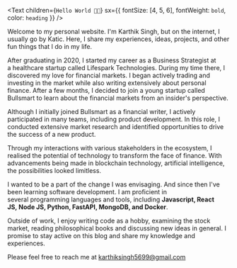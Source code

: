<Text
  children={`Hello World 👋🏼`}
  sx={{ fontSize: [4, 5, 6], fontWeight: `bold`, color: `heading` }}
/>

Welcome to my personal website. I'm Karthik Singh, but on the internet, I usually go by Katic. Here, I share my experiences, ideas, projects, and other fun things that I do in my life.

After graduating in 2020, I started my career as a Business Strategist at a healthcare startup called Lifespark Technologies. During my time there, I discovered my love for financial markets. I began actively trading and investing in the market while also writing extensively about personal finance. After a few months, I decided to join a young startup called Bullsmart to learn about the financial markets from an insider's perspective.

Although I initially joined Bullsmart as a financial writer, I actively participated in many teams, including product development. In this role, I conducted extensive market research and identified opportunities to drive the success of a new product. 

Through my interactions with various stakeholders in the ecosystem, I realised the potential of technology to transform the face of finance. With advancements being made in blockchain technology, artificial intelligence, the possibilities looked limitless. 

I wanted to be a part of the change I was envisaging. And since then I've been learning software development. I am proficient in several programming languages and tools, including **Javascript, React JS, Node JS, Python, FastAPI, MongoDB, and Docker**. 

Outside of work, I enjoy writing code as a hobby, examining the stock market, reading philosophical books and discussing new ideas in general. I promise to stay active on this blog and share my knowledge and experiences.

Please feel free to reach me at karthiksingh5699@gmail.com
